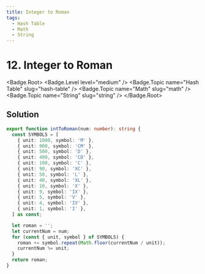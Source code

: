 ```yaml
---
title: Integer to Roman
tags:
  - Hash Table
  - Math
  - String
---
```


# 12. Integer to Roman

<Badge.Root>
  <Badge.Level level="medium" />
  <Badge.Topic name="Hash Table" slug="hash-table" />
  <Badge.Topic name="Math" slug="math" />
  <Badge.Topic name="String" slug="string" />
</Badge.Root>

## Solution

```typescript filename="solution.ts" copy
export function intToRoman(num: number): string {
  const SYMBOLS = [
    { unit: 1000, symbol: 'M' },
    { unit: 900, symbol: 'CM' },
    { unit: 500, symbol: 'D' },
    { unit: 400, symbol: 'CD' },
    { unit: 100, symbol: 'C' },
    { unit: 90, symbol: 'XC' },
    { unit: 50, symbol: 'L' },
    { unit: 40, symbol: 'XL' },
    { unit: 10, symbol: 'X' },
    { unit: 9, symbol: 'IX' },
    { unit: 5, symbol: 'V' },
    { unit: 4, symbol: 'IV' },
    { unit: 1, symbol: 'I' },
  ] as const;

  let roman = '';
  let currentNum = num;
  for (const { unit, symbol } of SYMBOLS) {
    roman += symbol.repeat(Math.floor(currentNum / unit));
    currentNum %= unit;
  }
  return roman;
}
```

<ProblemLink
  codingSite="leetcode"
  href="https://leetcode.com/problems/integer-to-roman"
  title="Integer to Roman"
/>
